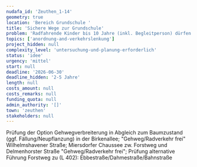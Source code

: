 ```yaml
---
nudafa_id: 'Zeuthen_1-14'
geometry: true
location: 'Bereich Grundschule '
title: 'Sichere Wege zur Grundschule'
problem: 'Radfahrende Kinder bis 10 Jahre (inkl. Begleitperson) dürfen bereits jetzt die Gehwege benutzen; gesonderte Planungsuntersuchung "Schulwegsicherung Grundschule Am Wald" mit Schwerpunkt Radverkehr wird empfohlen (dabei auch Ermittlung Stellplatzbedarf Schule)'
topics: ['anordnung-and-verkehrslenkung']
project_hidden: null
complexity_level: 'untersuchung-und-planung-erforderlich'
status: 'idee'
urgency: 'mittel'
start: null
deadline: '2026-06-30'
deadline_hidden: '2-5 Jahre'
length: null
costs_amount: null
costs_remarks: null
funding_quota: null
admin_authority: '[]'
town: 'zeuthen'
stakeholders: null
---
```


Prüfung der Option Gehwegverbreiterung in Abgleich zum Baumzustand (ggf. Fällung/Neupflanzung) in der Birkenallee; "Gehweg/Radverkehr frei" Wilhelmshavener Straße; Miersdorfer Chaussee zw. Forstweg und Delmenhorster Straße "Gehweg/Radverkehr frei"; Prüfung alternative Führung Forstweg zu (L 402): Ebbestraße/Dahmestraße/Bahnstraße
